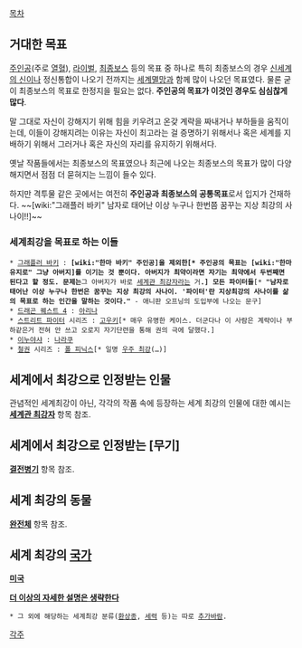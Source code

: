 [[목차]]

== 거대한 목표 ==
[[주인공]](주로 [[열혈]]), [[라이벌]], [[최종보스]] 등의 목표 중 하나로 특히 최종보스의 경우 [[신세계의 신]]이나 정신통합이 나오기 전까지는 [[세계멸망]]과 함께 많이 나오던 목표였다. 물론 굳이 최종보스의 목표로 한정지을 필요는 없다. '''주인공의 목표가 이것인 경우도 심심찮게 많다'''.

말 그대로 자신이 강해지기 위해 힘을 키우려고 온갖 계략을 짜내거나 부하들을 움직이는데, 이들이 강해지려는 이유는 자신이 최고라는 걸 증명하기 위해서나 혹은 세계를 지배하기 위해서 그러거나 혹은 자신의 자리를 유지하기 위해서다. 

옛날 작품들에서는 최종보스의 목표였으나 최근에 나오는 최종보스의 목표가 많이 다양해지면서 점점 더 묻혀지는 느낌이 들수 있다.

하지만 격투물 같은 곳에서는 여전히 '''주인공과 최종보스의 공통목표'''로서 입지가 건재하다. ~~[wiki:"그래플러 바키" 남자로 태어난 이상 누구나 한번쯤 꿈꾸는 지상 최강의 사나이!!]~~

=== 세계최강을 목표로 하는 이들 === 
 * [[그래플러 바키]] : '''[wiki:"한마 바키" 주인공]을 제외한[* 주인공의 목표는 [wiki:"한마 유지로" 그냥 아버지]를 이기는 것 뿐이다. 아버지가 최약이라면 자기는 최약에서 두번째면 된다고 할 정도. 문제는 '''그 아버지가 바로 [[세계관 최강자]]라는 거'''.] 모든 파이터들'''[* '''"남자로 태어난 이상 누구나 한번은 꿈꾸는 지상 최강의 사나이. '파이터'란 지상최강의 사나이를 삶의 목표로 하는 인간을 말하는 것이다."''' - 애니판 오프닝의 도입부에 나오는 문구]
 * [[드래곤 퀘스트 4]] : [[아리나]]
 * [[스트리트 파이터]] 시리즈 : [[고우키]][* 매우 유명한 케이스. 더군다나 이 사람은 계략이나 부하같은거 전혀 안 쓰고 오로지 자기단련을 통해 권의 극에 달했다.]
 * [[이누야샤]] : [[나라쿠]]
 * [[철권]] 시리즈 : [[폴 피닉스]][* 일명 [[우주 최강]](…)]

== 세계에서 최강으로 인정받는 인물 ==
관념적인 세계최강이 아닌, 각각의 작품 속에 등장하는 세계 최강의 인물에 대한 예시는 '''[[세계관 최강자]]''' 항목 참조.


== 세계에서 최강으로 인정받는 [무기] ==
'''[[결전병기]]''' 항목 참조.


== 세계 최강의 동물 ==
'''[[완전체]]''' 항목 참조.


== 세계 최강의 [[국가]] ==
'''[[미국]]'''

'''[[더 이상의 자세한 설명은 생략한다]]'''


 * 그 외에 해당하는 세계최강 분류([[환상종]], [[세력]] 등)는 따로 [[추가바람]].


[[각주]]
